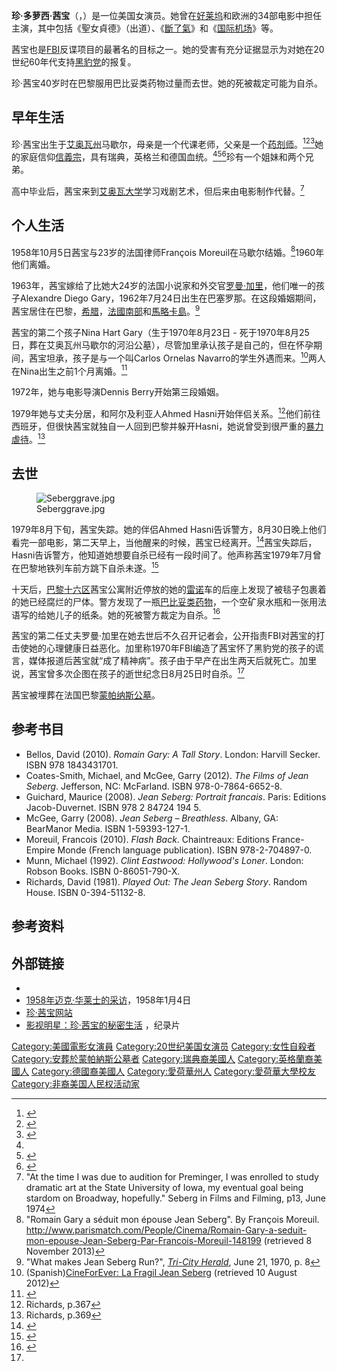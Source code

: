 {{noteTA
|G1=USState
|1=zh-cn:好莱坞; zh-tw:好萊塢; zh-hk:荷里活; zh-mo:荷里活; zh-sg:荷里活;
|2=zh-hk:馬略卡; zh-tw:馬約卡;zh-hans:马略卡;
}}
{{Infobox person
| name                      = 珍·茜宝<br>Jean Seberg
| image                     = Camorra Jean Seberg.png
| caption                   = 
| birth_name                = Jean Dorothy Seberg
| birth_date                = {{birth date|1938|11|13|mf=yes}}
| birth_place               = {{USA}}[[艾奥瓦州|艾奥瓦州]][[馬紹爾城|馬紹爾城]]
| death_date                = {{death date and age|1979|08|30|1938|11|13|mf=yes}}
| death_place               = {{FRA}}[[巴黎|巴黎]]
| death_cause               = 过量服用巴比妥类药物
| resting_place             = [[蒙帕纳斯公墓|蒙帕纳斯公墓]]
| nationality               = 美国
| alma_mater                = [[艾奥瓦大学|艾奥瓦大学]]
| occupation                = 演员
| years_active              = 1957年–1979年
| known_for                 = 
| spouse                    = {{marriage|François Moreuil|1958|1960}}<br>{{marriage|[[罗曼·加里|罗曼·加里]]|1963|1970}}<br>{{marriage|Dennis Charles Berry|1972|1979}}
| partner                   = Ahmed Hasni （1978年–1979年）
| children                  = 2
}}

'''珍·多萝西·茜宝'''（{{lang-en|Jean Dorothy Seberg}}，{{bd|1938年|11月13日|1979年|8月30日|catIdx=S}}）是一位美国女演员。她曾在[[好莱坞|好莱坞]]和欧洲的34部电影中担任主演，其中包括《聖女貞德》（出道）、《[[斷了氣|斷了氣]]》和《[[国际机场_(电影)|国际机场]]》等。

茜宝也是[[联邦调查局|FBI]]反谍项目的最著名的目标之一。她的受害有充分证据显示为对她在20世纪60年代支持[[黑豹党|黑豹党]]的报复。

珍·茜宝40岁时在巴黎服用巴比妥类药物过量而去世。她的死被裁定可能为自杀。

== 早年生活 ==
珍·茜宝出生于[[艾奥瓦州|艾奥瓦州]]马歇尔，母亲是一个代课老师，父亲是一个[[药剂师|药剂师]]。<ref>{{cite news | url=http://select.nytimes.com/gst/abstract.html?res=F50E1EFA345C12728DDDA00894D1405B898BF1D3 | work=The New York Times | title=Jean Seberg Found Dead in Paris; Actress Was Missing for 10 Days; A Life of Personal Tragedy | date=1979-09-09 | accessdate=2010-05-06 | archive-date=2012-10-11 | archive-url=https://web.archive.org/web/20121011074942/http://select.nytimes.com/gst/abstract.html?res=F50E1EFA345C12728DDDA00894D1405B898BF1D3 | dead-url=no }}</ref><ref>{{cite news | url=http://select.nytimes.com/gst/abstract.html?res=F40A13FE3F5512728DDDA90B94D9415B8084F1D3 | work=The New York Times | title=The Seberg Tragedy; Jean Seberg | date=1980-11-30 | accessdate=2010-05-06 | first=Mel | last=Gussow | archive-date=2012-10-11 | archive-url=https://web.archive.org/web/20121011074954/http://select.nytimes.com/gst/abstract.html?res=F40A13FE3F5512728DDDA90B94D9415B8084F1D3 | dead-url=no }}</ref><ref name=lea>{{Cite web |url=http://www.genealogi.se/shf9731.htm |title=存档副本 |accessdate=2014-07-27 |archive-date=2012-03-11 |archive-url=https://web.archive.org/web/20120311034506/http://www.genealogi.se/shf9731.htm |dead-url=yes }}</ref>她的家庭信仰[[信義宗|信義宗]]，具有瑞典，英格兰和德国血统。<ref name=lea/><ref>{{cite news | url=http://select.nytimes.com/gst/abstract.html?res=F60A17FD345A137A93C5A9178FD85F438585F9 | work=The New York Times | title=Evolution of a New Saint Joan; Jean Seberg, 18, unknown and barely tried, illustrates how a star is made, if not born | date=1957-04-07 | accessdate=2010-05-06 | first=Gilbert | last=Millstein | archive-date=2012-10-11 | archive-url=https://web.archive.org/web/20121011074959/http://select.nytimes.com/gst/abstract.html?res=F60A17FD345A137A93C5A9178FD85F438585F9 | dead-url=no }}</ref><ref>{{Cite web |url=http://www.alice-miller.com/articles_en.php?lang=en&nid=55&grp=11 |title=Alice Miller<!-- Bot generated title --> |accessdate=2014-07-27 |archive-date=2006-12-21 |archive-url=https://web.archive.org/web/20061221011226/http://www.alice-miller.com/articles_en.php?lang=en&nid=55&grp=11 |dead-url=no }}</ref>珍有一个姐妹和两个兄弟。 

高中毕业后，茜宝来到[[艾奥瓦大学|艾奥瓦大学]]学习戏剧艺术，但后来由电影制作代替。<ref>"At the time I was due to audition for Preminger, I was enrolled to study dramatic art at the State University of Iowa, my eventual goal being stardom on Broadway, hopefully." Seberg in Films and Filming, p13, June 1974</ref>

==个人生活==
1958年10月5日茜宝与23岁的法国律师François Moreuil在马歇尔结婚。<ref>"Romain Gary a séduit mon épouse Jean Seberg". By François Moreuil. http://www.parismatch.com/People/Cinema/Romain-Gary-a-seduit-mon-epouse-Jean-Seberg-Par-Francois-Moreuil-148199 {{Wayback|url=http://www.parismatch.com/People/Cinema/Romain-Gary-a-seduit-mon-epouse-Jean-Seberg-Par-Francois-Moreuil-148199 |date=20140718055311 }} (retrieved 8 November 2013)</ref>1960年他们离婚。

1963年，茜宝嫁给了比她大24岁的法国小说家和外交官[[罗曼·加里|罗曼·加里]]，他们唯一的孩子Alexandre Diego Gary，1962年7月24日出生在巴塞罗那。在这段婚姻期间，茜宝居住在巴黎，[[希腊|希腊]]，[[法國南部|法國南部]]和[[馬略卡島|馬略卡島]]。<ref>"What makes Jean Seberg Run?", ''[[Tri-City_Herald|Tri-City Herald]]'', June 21, 1970, p. 8</ref>

茜宝的第二个孩子Nina Hart Gary（生于1970年8月23日 - 死于1970年8月25日，葬在艾奥瓦州马歇尔的河沿公墓），尽管加里承认孩子是自己的，但在怀孕期间，茜宝坦承，孩子是与一个叫Carlos Ornelas Navarro的学生外遇而来。<ref>(Spanish)[http://www.cineforever.com/2007/09/08/la-fragil-jean-seberg/ CineForEver: La Fragil Jean Seberg] {{Wayback|url=http://www.cineforever.com/2007/09/08/la-fragil-jean-seberg/ |date=20131109055918 }} (retrieved 10 August 2012)</ref>两人在Nina出生之前1个月离婚。<ref name="lakeland">{{cite news|url=http://news.google.com/newspapers?id=LWVRAAAAIBAJ&sjid=J_sDAAAAIBAJ&pg=4580,1035973&dq=jean+seberg+suicide&hl=en|title=Jean Seberg not reason for novelist's suicide, note says|date=1980-12-04|work=Lakeland Ledger|page=12D|accessdate=2012-12-02|archive-date=2015-11-23|archive-url=https://web.archive.org/web/20151123011735/https://news.google.com/newspapers?id=LWVRAAAAIBAJ&sjid=J_sDAAAAIBAJ&pg=4580,1035973&dq=jean+seberg+suicide&hl=en|dead-url=no}}</ref>

1972年，她与电影导演Dennis Berry开始第三段婚姻。

1979年她与丈夫分居，和阿尔及利亚人Ahmed Hasni开始伴侣关系。<ref>Richards, p.367</ref>他们前往西班牙，但很快茜宝就独自一人回到巴黎并躲开Hasni，她说曾受到很严重的[[家庭暴力|暴力虐待]]。<ref>Richards, p.369</ref>

== 去世 ==
[[File:Seberggrave.jpg|thumb]]

1979年8月下旬，茜宝失踪。她的伴侣Ahmed Hasni告诉警方，8月30日晚上他们看完一部电影，第二天早上，当他醒来的时候，茜宝已经离开。<ref name="pittsburg">{{cite news|url=http://news.google.com/newspapers?id=7Z5RAAAAIBAJ&sjid=6W0DAAAAIBAJ&pg=6956,1534506&dq=jean+seberg+death&hl=en|title=Police Rule Out Violence In Death of Actress Seberg|date=1979-09-10|work=Pittsburgh Post-Gazette|page=21|accessdate=2012-12-02|archive-date=2015-11-23|archive-url=https://web.archive.org/web/20151123011917/https://news.google.com/newspapers?id=7Z5RAAAAIBAJ&sjid=6W0DAAAAIBAJ&pg=6956,1534506&dq=jean+seberg+death&hl=en|dead-url=no}}</ref>茜宝失踪后，Hasni告诉警方，他知道她想要自杀已经有一段时间了。他声称茜宝1979年7月曾在巴黎地铁列车前方跳下自杀未遂。<ref>{{cite news|url=http://news.google.com/newspapers?id=5wFlAAAAIBAJ&sjid=dIMNAAAAIBAJ&pg=897,4749074&dq=jean+seberg+suicide&hl=en|title=Forgive me, Seberg wrote in suicide note to her son|date=1979-09-10|work=Edmonton Journal|page=A2|accessdate=2012-12-02|archive-date=2015-11-23|archive-url=https://web.archive.org/web/20151123011819/https://news.google.com/newspapers?id=5wFlAAAAIBAJ&sjid=dIMNAAAAIBAJ&pg=897,4749074&dq=jean+seberg+suicide&hl=en|dead-url=no}}</ref>

十天后，[[巴黎十六区|巴黎十六区]]茜宝公寓附近停放的她的[[雷诺|雷诺]]车的后座上发现了被毯子包裹着的她已经腐烂的尸体。警方发现了一瓶[[巴比妥类药物|巴比妥类药物]]，一个空矿泉水瓶和一张用法语写的给她儿子的纸条。她的死被警方裁定为自杀。<ref name=montreal>{{cite news|url=http://news.google.com/newspapers?id=2FQ0AAAAIBAJ&sjid=abkFAAAAIBAJ&pg=5605,1267220&dq=jean+seberg+suicide+alcohol&hl=en|title=Charges filed in Seberg death|date=1979-06-23|work=The Montreal Gazette|page=41|accessdate=2012-12-02|archive-date=2015-09-04|archive-url=https://web.archive.org/web/20150904123952/https://news.google.com/newspapers?id=2FQ0AAAAIBAJ&sjid=abkFAAAAIBAJ&pg=5605,1267220&dq=jean+seberg+suicide+alcohol&hl=en|dead-url=no}}</ref>

茜宝的第二任丈夫罗曼·加里在她去世后不久召开记者会，公开指责FBI对茜宝的打击使她的心理健康日益恶化。加里称1970年FBI编造了茜宝怀了黑豹党的孩子的谎言，媒体报道后茜宝就“成了精神病”。孩子由于早产在出生两天后就死亡。加里说，茜宝曾多次企图在孩子的逝世纪念日8月25日时自杀。<ref name="lakeland"/>

茜宝被埋葬在法国巴黎[[蒙帕纳斯公墓|蒙帕纳斯公墓]]。

== 参考书目 ==
* Bellos, David (2010). ''Romain Gary: A Tall Story''. London: Harvill Secker. ISBN 978 1843431701.
* Coates-Smith, Michael, and McGee, Garry (2012). ''The Films of Jean Seberg''. Jefferson, NC: McFarland. ISBN 978-0-7864-6652-8.
* Guichard, Maurice (2008). ''Jean Seberg: Portrait francais''. Paris: Editions Jacob-Duvernet. ISBN 978 2 84724 194 5.
* McGee, Garry (2008). ''Jean Seberg – Breathless''. Albany, GA: BearManor Media. ISBN 1-59393-127-1.
* Moreuil, Francois (2010). ''Flash Back''. Chaintreaux: Editions France-Empire Monde (French language publication). ISBN 978-2-704897-0.
* Munn, Michael (1992). ''Clint Eastwood: Hollywood's Loner''. London: Robson Books. ISBN 0-86051-790-X.
* Richards, David (1981). ''Played Out: The Jean Seberg Story''. Random House. ISBN 0-394-51132-8.

== 参考资料 ==
{{reflist|2}}

== 外部链接 ==
{{Portal box|美国|人物|电影}}
* {{IMDb name|781029}}
* [https://web.archive.org/web/20141105024124/http://www.hrc.utexas.edu/multimedia/video/2008/wallace/seberg_jean.html 1958年迈克·华莱士的采访]，1958年1月4日
* [http://www.saintjean.co.uk/ 珍·茜宝网站] {{Wayback|url=http://www.saintjean.co.uk/ |date=20140702075747 }}
* [http://www.jeansebergmovie.com/ 影视明星：珍·茜宝的秘密生活] {{Wayback|url=http://www.jeansebergmovie.com/ |date=20120130010338 }}，纪录片

{{Authority control}}

{{DEFAULTSORT:Seberg, Jean}}
[[Category:美國電影女演員|Category:美國電影女演員]]
[[Category:20世纪美国女演员|Category:20世纪美国女演员]]
[[Category:女性自殺者|Category:女性自殺者]]
[[Category:安葬於蒙帕納斯公墓者|Category:安葬於蒙帕納斯公墓者]]
[[Category:瑞典裔美國人|Category:瑞典裔美國人]]
[[Category:英格蘭裔美國人|Category:英格蘭裔美國人]]
[[Category:德國裔美國人|Category:德國裔美國人]]
[[Category:愛荷華州人|Category:愛荷華州人]]
[[Category:愛荷華大學校友|Category:愛荷華大學校友]]
[[Category:非裔美国人民权活动家|Category:非裔美国人民权活动家]]